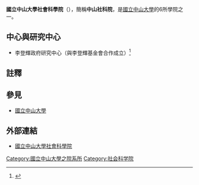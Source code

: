{{多個問題|
{{Tone|time=2022-06-21T05:23:05+00:00}}
{{Trivia|time=2022-06-21T05:23:05+00:00}}
{{Refimprove|time=2022-06-21T05:23:05+00:00}}
}}

{{Infobox academic division
| 名稱           = 國立中山大學社會科學院
| 外文名稱       = National Sun Yat-sen University College of Social Science
| 圖檔名稱       = 
| 圖檔大小       = 
| 圖檔替代文字   = 
| 圖檔說明       = 
| 格言           = 
| 中譯           =
| 舊稱           = 
| 創立於         = 1995年
| 停辦於         = 
| 類別           = 學院
| 母校           = [[國立中山大學|國立中山大學]]
| 隸屬於         = 
| 城市           = [[高雄市|高雄市]]
| 邦             = 
| 縣             = 
| 省             = 
| 區             = 
| 州             = 
| 國家           = {{TWN}}
| 坐標           = 
| 院長           = 張其祿
| 首領職階       = 
| 首領           = 
| 教職員         = 
| 行政人員       = 
| 學生           = 
| 本科生         = 
| 研究生         = 
| 校友           = 
| 代表色         = 
| 網址           = {{URL|http://css.nsysu.edu.tw/}}
| 標誌           = 
| 附註           = 
}}
'''國立中山大學社會科學院'''（{{lang-en|College of Social Science, National Sun Yat-sen University}}），簡稱'''中山社科院'''，是[[國立中山大學|國立中山大學]]的6所學院之一。


==中心與研究中心==
*李登輝政府研究中心（與李登輝基金會合作成立）<ref>{{Cite web |url=http://news.nsysu.edu.tw/files/14-1342-157522,r2945-1.php |title=中山大學 李登輝政府研究中心 揭牌（台灣新生報） |access-date=2016-10-04 |archive-url=https://web.archive.org/web/20161005165513/http://news.nsysu.edu.tw/files/14-1342-157522,r2945-1.php |archive-date=2016-10-05 |dead-url=yes }}</ref>

==註釋==
<references/>
==參見==
*[[國立中山大學|國立中山大學]]

==外部連結==
*[https://web.archive.org/web/20130130133715/http://css.nsysu.edu.tw/bin/home.php 國立中山大學社會科學院]

{{國立中山大學}}

[[Category:國立中山大學之院系所|Category:國立中山大學之院系所]]
[[Category:社会科学院|Category:社会科学院]]